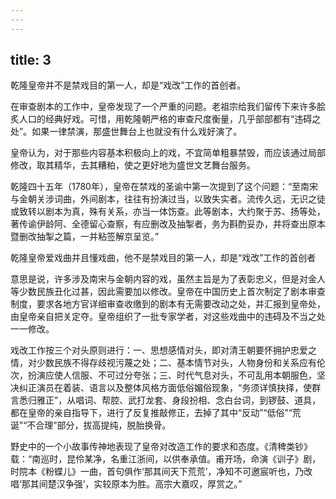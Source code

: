 ```yaml
---
---
---
```

title: 3
---



乾隆皇帝并不是禁戏目的第一人，却是“戏改”工作的首创者。

在审查剧本的工作中，皇帝发现了一个严重的问题。老祖宗给我们留传下来许多脍炙人口的经典好戏。可惜，用乾隆朝严格的审查尺度衡量，几乎部部都有“违碍之处”。如果一律禁演，那盛世舞台上也就没有什么戏好演了。

皇帝认为，对于那些内容基本积极向上的戏，不宜简单粗暴禁毁，而应该通过局部修改，取其精华，去其糟粕，使之更好地为盛世文艺舞台服务。

乾隆四十五年（1780年），皇帝在禁戏的圣谕中第一次提到了这个问题：“至南宋与金朝关涉词曲，外间剧本，往往有扮演过当，以致失实者。流传久远，无识之徒或致转以剧本为真，殊有关系，亦当一体饬查。此等剧本，大约聚于苏、扬等处，著传谕伊龄阿、全德留心查察，有应删改及抽掣者，务为斟酌妥办，并将查出原本暨删改抽掣之篇，一并粘签解京呈览。”



乾隆皇帝爱戏曲并且懂戏曲，他不是禁戏目的第一人，却是“戏改”工作的首创者

意思是说，许多涉及南宋与金朝内容的戏，虽然主旨是为了表彰忠义，但是对金人等少数民族丑化过甚，因此需要加以修改。皇帝在中国历史上首次制定了剧本审查制度，要求各地方官详细审查收缴到的剧本有无需要改动之处，并汇报到皇帝处，由皇帝亲自把关定夺。皇帝组织了一批专家学者，对这些戏曲中的违碍及不当之处一一修改。

戏改工作按三个对头原则进行：一、思想感情对头，即对清王朝要怀拥护忠爱之情，对少数民族不得存歧视污蔑之处；二、基本情节对头，人物身份和关系应有伦次，扮演应使人信服、不可过分夸张；三、时代气息对头，不可乱用本朝服色，坚决纠正演员在着装、语言以及整体风格方面低俗媚俗现象，“务须详慎抉择，使群言悉归雅正”，从唱词、帮腔、武打龙套、身段扮相、念白台词，到锣鼓、道具，都在皇帝的亲自指导下，进行了反复推敲修正，去掉了其中“反动”“低俗”“荒诞”“不合理”部分，拔高提纯，脱胎换骨。

野史中的一个小故事传神地表现了皇帝对改造工作的要求和态度。《清稗类钞》载：“南巡时，昆伶某净，名重江浙间，以供奉承值。甫开场，命演《训子》剧，时院本《粉蝶儿》一曲，首句俱作‘那其间天下荒荒’，净知不可邀宸听也，乃改唱‘那其间楚汉争强’，实较原本为胜。高宗大嘉叹，厚赏之。”
